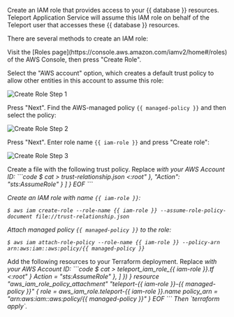Create an IAM role that provides access to your {{ database }} resources.
Teleport Application Service will assume this IAM role on behalf of the
Teleport user that accesses these {{ database }} resources.

There are several methods to create an IAM role:

<Tabs>
<TabItem label="Using AWS Console">
Visit the [Roles page](https://console.aws.amazon.com/iamv2/home#/roles) of
the AWS Console, then press "Create Role".

Select the "AWS account" option, which creates a default trust policy to allow
other entities in this account to assume this role:

![Create Role Step 1](../../../img/database-access/guides/dynamodb-create-role-1.png)

Press "Next". Find the AWS-managed policy `{{ managed-policy }}` and then select the policy:

![Create Role Step 2](../../../img/application-access/guides/aws-create-iam-role-2.png)

Press "Next". Enter role name `{{ iam-role }}` and press "Create role":

![Create Role Step 3](../../../img/application-access/guides/aws-create-iam-role-3.png)
</TabItem>

<TabItem label="Using AWS CLI">
Create a file with the following trust policy. Replace <Var
name="aws-account-id"/> with your AWS Account ID:
```code
$ cat > trust-relationship.json <<EOF
{
  "Version": "2012-10-17",
  "Statement": [
    {
      "Effect": "Allow",
      "Principal": {
        "AWS": "arn:aws:iam::<Var name="aws-account-id"/>:root"
      },
      "Action": "sts:AssumeRole"
    }
  ]
}
EOF
```

Create an IAM role with name `{{ iam-role }}`:
```code
$ aws iam create-role --role-name {{ iam-role }} --assume-role-policy-document file://trust-relationship.json
```

Attach managed policy `{{ managed-policy }}` to the role:
```code
$ aws iam attach-role-policy --role-name {{ iam-role }} --policy-arn arn:aws:iam::aws:policy/{{ managed-policy }}
```
</TabItem>

<TabItem label="Using Terraform">
Add the following resources to your Terraform deployment. Replace <Var
name="aws-account-id"/> with your AWS Account ID:
```code
$ cat > teleport_iam_role_{{ iam-role }}.tf <<EOF
resource "aws_iam_role" "teleport-{{ iam-role }}" {
  name = "{{ iam-role }}"
  assume_role_policy = jsonencode({
    Version = "2012-10-17"
    Statement = [
      {
        Effect = "Allow"
        Principal = {
          AWS = "arn:aws:iam::<Var name="aws-account-id"/>:root"
        }
        Action = "sts:AssumeRole"
      },
    ]
  })
}
resource "aws_iam_role_policy_attachment" "teleport-{{ iam-role }}-{{ managed-policy }}" {
  role       = aws_iam_role.teleport-{{ iam-role }}.name
  policy_arn = "arn:aws:iam::aws:policy/{{ managed-policy }}"
}
EOF
```
Then `terraform apply`.
</TabItem>
</Tabs>
